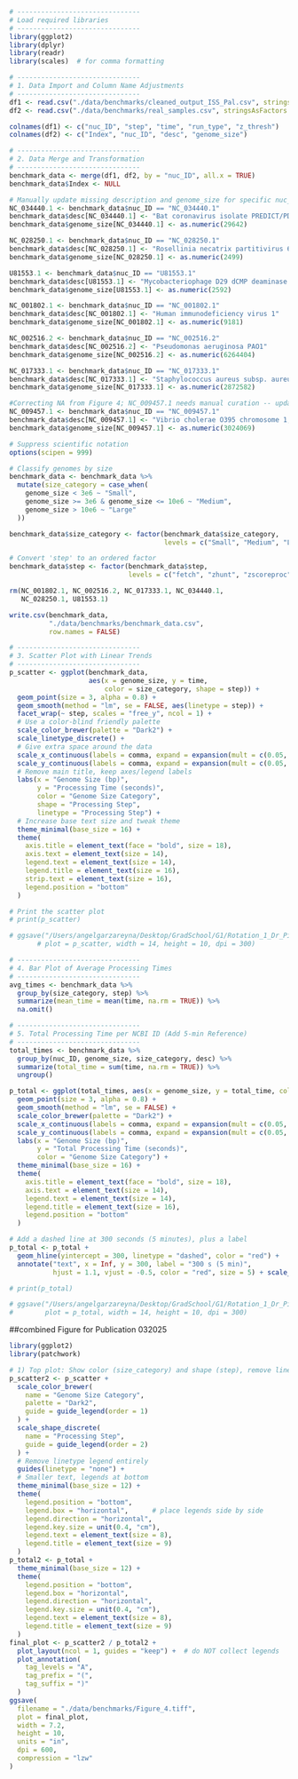 
```r
# -------------------------------
# Load required libraries
# -------------------------------
library(ggplot2)
library(dplyr)
library(readr)
library(scales)  # for comma formatting

# -------------------------------
# 1. Data Import and Column Name Adjustments
# -------------------------------
df1 <- read.csv("./data/benchmarks/cleaned_output_ISS_Pal.csv", stringsAsFactors = FALSE)
df2 <- read.csv("./data/benchmarks/real_samples.csv", stringsAsFactors = FALSE)

colnames(df1) <- c("nuc_ID", "step", "time", "run_type", "z_thresh")
colnames(df2) <- c("Index", "nuc_ID", "desc", "genome_size")

# -------------------------------
# 2. Data Merge and Transformation
# -------------------------------
benchmark_data <- merge(df1, df2, by = "nuc_ID", all.x = TRUE)
benchmark_data$Index <- NULL

# Manually update missing description and genome_size for specific nuc_IDs
NC_034440.1 <- benchmark_data$nuc_ID == "NC_034440.1"
benchmark_data$desc[NC_034440.1] <- "Bat coronavirus isolate PREDICT/PDF-2180"
benchmark_data$genome_size[NC_034440.1] <- as.numeric(29642)

NC_028250.1 <- benchmark_data$nuc_ID == "NC_028250.1"
benchmark_data$desc[NC_028250.1] <- "Rosellinia necatrix partitivirus 6 CP gene for capsid protein, complete cds, strain: W113"
benchmark_data$genome_size[NC_028250.1] <- as.numeric(2499)

U81553.1 <- benchmark_data$nuc_ID == "U81553.1"
benchmark_data$desc[U81553.1] <- "Mycobacteriophage D29 dCMP deaminase (g1) gene, partial cds, g2, excisase (xis) and integrase (int) genes"
benchmark_data$genome_size[U81553.1] <- as.numeric(2592)

NC_001802.1 <- benchmark_data$nuc_ID == "NC_001802.1"
benchmark_data$desc[NC_001802.1] <- "Human immunodeficiency virus 1"
benchmark_data$genome_size[NC_001802.1] <- as.numeric(9181)

NC_002516.2 <- benchmark_data$nuc_ID == "NC_002516.2"
benchmark_data$desc[NC_002516.2] <- "Pseudomonas aeruginosa PAO1"
benchmark_data$genome_size[NC_002516.2] <- as.numeric(6264404)

NC_017333.1 <- benchmark_data$nuc_ID == "NC_017333.1"
benchmark_data$desc[NC_017333.1] <- "Staphylococcus aureus subsp. aureus ST398"
benchmark_data$genome_size[NC_017333.1] <- as.numeric(2872582)

#Correcting NA from Figure 4; NC_009457.1 needs manual curation -- updated 09/22/2025
NC_009457.1 <- benchmark_data$nuc_ID == "NC_009457.1"
benchmark_data$desc[NC_009457.1] <- "Vibrio cholerae O395 chromosome 1, complete sequence"
benchmark_data$genome_size[NC_009457.1] <- as.numeric(3024069)

# Suppress scientific notation
options(scipen = 999)

# Classify genomes by size
benchmark_data <- benchmark_data %>%
  mutate(size_category = case_when(
    genome_size < 3e6 ~ "Small",
    genome_size >= 3e6 & genome_size <= 10e6 ~ "Medium",
    genome_size > 10e6 ~ "Large"
  ))

benchmark_data$size_category <- factor(benchmark_data$size_category, 
                                       levels = c("Small", "Medium", "Large"))

# Convert 'step' to an ordered factor
benchmark_data$step <- factor(benchmark_data$step, 
                              levels = c("fetch", "zhunt", "zscoreproc", "bedfile"))

rm(NC_001802.1, NC_002516.2, NC_017333.1, NC_034440.1, 
   NC_028250.1, U81553.1)

write.csv(benchmark_data, 
          "./data/benchmarks/benchmark_data.csv", 
          row.names = FALSE)
```


```r
# -------------------------------
# 3. Scatter Plot with Linear Trends
# -------------------------------
p_scatter <- ggplot(benchmark_data, 
                    aes(x = genome_size, y = time, 
                        color = size_category, shape = step)) +
  geom_point(size = 3, alpha = 0.8) +
  geom_smooth(method = "lm", se = FALSE, aes(linetype = step)) +
  facet_wrap(~ step, scales = "free_y", ncol = 1) +
  # Use a color-blind friendly palette
  scale_color_brewer(palette = "Dark2") +
  scale_linetype_discrete() +
  # Give extra space around the data
  scale_x_continuous(labels = comma, expand = expansion(mult = c(0.05, 0.05))) +
  scale_y_continuous(labels = comma, expand = expansion(mult = c(0.05, 0.05))) +
  # Remove main title, keep axes/legend labels
  labs(x = "Genome Size (bp)",
       y = "Processing Time (seconds)",
       color = "Genome Size Category",
       shape = "Processing Step",
       linetype = "Processing Step") +
  # Increase base text size and tweak theme
  theme_minimal(base_size = 16) +
  theme(
    axis.title = element_text(face = "bold", size = 18),
    axis.text = element_text(size = 14),
    legend.text = element_text(size = 14),
    legend.title = element_text(size = 16),
    strip.text = element_text(size = 16),
    legend.position = "bottom"
  )

# Print the scatter plot
# print(p_scatter)

# ggsave("/Users/angelgarzareyna/Desktop/GradSchool/G1/Rotation_1_Dr_Pisetsky/ZGENIE/data/benchmarks/benchmark_scatter.pdf", 
       # plot = p_scatter, width = 14, height = 10, dpi = 300)

# -------------------------------
# 4. Bar Plot of Average Processing Times
# -------------------------------
avg_times <- benchmark_data %>%
  group_by(size_category, step) %>%
  summarize(mean_time = mean(time, na.rm = TRUE)) %>%
  na.omit()

# -------------------------------
# 5. Total Processing Time per NCBI ID (Add 5-min Reference)
# -------------------------------
total_times <- benchmark_data %>%
  group_by(nuc_ID, genome_size, size_category, desc) %>%
  summarize(total_time = sum(time, na.rm = TRUE)) %>%
  ungroup()

p_total <- ggplot(total_times, aes(x = genome_size, y = total_time, color = size_category)) +
  geom_point(size = 3, alpha = 0.8) +
  geom_smooth(method = "lm", se = FALSE) +
  scale_color_brewer(palette = "Dark2") +
  scale_x_continuous(labels = comma, expand = expansion(mult = c(0.05, 0.05))) +
  scale_y_continuous(labels = comma, expand = expansion(mult = c(0.05, 0.05))) +
  labs(x = "Genome Size (bp)",
       y = "Total Processing Time (seconds)",
       color = "Genome Size Category") +
  theme_minimal(base_size = 16) +
  theme(
    axis.title = element_text(face = "bold", size = 18),
    axis.text = element_text(size = 14),
    legend.text = element_text(size = 14),
    legend.title = element_text(size = 16),
    legend.position = "bottom"
  )

# Add a dashed line at 300 seconds (5 minutes), plus a label
p_total <- p_total +
  geom_hline(yintercept = 300, linetype = "dashed", color = "red") +
  annotate("text", x = Inf, y = 300, label = "300 s (5 min)", 
           hjust = 1.1, vjust = -0.5, color = "red", size = 5) + scale_y_log10() 

# print(p_total)

# ggsave("/Users/angelgarzareyna/Desktop/GradSchool/G1/Rotation_1_Dr_Pisetsky/ZGENIE/data/benchmarks/benchmark_total_time.pdf", 
#        plot = p_total, width = 14, height = 10, dpi = 300)


```

##combined Figure for Publication 032025
```r
library(ggplot2)
library(patchwork)

# 1) Top plot: Show color (size_category) and shape (step), remove linetype
p_scatter2 <- p_scatter +
  scale_color_brewer(
    name = "Genome Size Category",
    palette = "Dark2",
    guide = guide_legend(order = 1)
  ) +
  scale_shape_discrete(
    name = "Processing Step",
    guide = guide_legend(order = 2)
  ) +
  # Remove linetype legend entirely
  guides(linetype = "none") +
  # Smaller text, legends at bottom
  theme_minimal(base_size = 12) +
  theme(
    legend.position = "bottom",
    legend.box = "horizontal",      # place legends side by side
    legend.direction = "horizontal",
    legend.key.size = unit(0.4, "cm"),
    legend.text = element_text(size = 8),
    legend.title = element_text(size = 9)
  )
p_total2 <- p_total +
  theme_minimal(base_size = 12) +
  theme(
    legend.position = "bottom",
    legend.box = "horizontal",
    legend.direction = "horizontal",
    legend.key.size = unit(0.4, "cm"),
    legend.text = element_text(size = 8),
    legend.title = element_text(size = 9)
  )
final_plot <- p_scatter2 / p_total2 +
  plot_layout(ncol = 1, guides = "keep") +  # do NOT collect legends
  plot_annotation(
    tag_levels = "A", 
    tag_prefix = "(",
    tag_suffix = ")"
  )
ggsave(
  filename = "./data/benchmarks/Figure_4.tiff",
  plot = final_plot,
  width = 7.2, 
  height = 10, 
  units = "in",
  dpi = 600,
  compression = "lzw"
)

```
  
  
  
